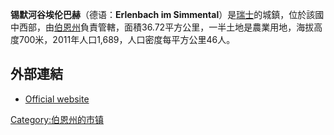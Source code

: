 '''锡默河谷埃伦巴赫'''（德语：'''Erlenbach im Simmental'''）是[[瑞士|瑞士]]的城鎮，位於該國中西部，由[[伯恩州|伯恩州]]負責管轄，面積36.72平方公里，一半土地是農業用地，海拔高度700米，2011年人口1,689，人口密度每平方公里46人。

==外部連結==
*[https://web.archive.org/web/20190616134602/https://www.erlenbach-be.ch/ Official website]

{{Switzerland-geo-stub}}
[[Category:伯恩州的市镇|Category:伯恩州的市镇]]